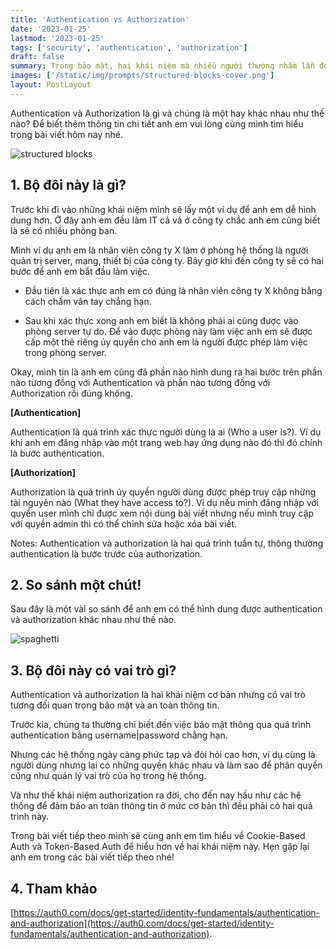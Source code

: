 ```yaml
---
title: 'Authentication vs Authorization'
date: '2023-01-25'
lastmod: '2023-01-25'
tags: ['security', 'authentication', 'authorization']
draft: false
summary: Trong bảo mật, hai khái niệm mà nhiều người thường nhầm lẫn đó là xác thực và ủy quyền. Trong bài viết hôm nay, mình sẽ cùng các bạn tìm hiểu những điều cơ bản của hai khái niệm này và giải thích cách chúng được định nghĩa.
images: ['/static/img/prompts/structured-blocks-cover.png']
layout: PostLayout
---
```


Authentication và Authorization là gì và chúng là một hay khác nhau như thế nào? Để biết thêm thông tin chi tiết anh em vui lòng cùng mình tìm hiểu trong bài viết hôm nay nhé.

![structured blocks](/static/img/posts/athenvsauthor.jpg)

<TOCInline toc={props.toc} asDisclosure toHeading={3} />

## 1. Bộ đôi này là gì?

Trước khi đi vào những khái niệm mình sẽ lấy một ví dụ để anh em dễ hình dung hơn. Ở đây anh em đều làm IT cả và ở công ty chắc anh em cũng biết là sẽ có nhiều phòng ban.

Mình ví dụ anh em là nhân viên công ty X làm ở phòng hệ thống là người quản trị server, mạng, thiết bị của công ty. Bây giờ khi đến công ty sẽ có hai bước để anh em bắt đầu làm việc.

- Đầu tiên là xác thực anh em có đúng là nhân viên công ty X không bằng cách chấm vân tay chẳng hạn.

- Sau khi xác thực xong anh em biết là không phải ai cũng được vào phòng server tự do. Để vào được phòng này làm việc anh em sẽ được cấp một thẻ riêng ủy quyền cho anh em là người được phép làm việc trong phòng server.

Okay, mình tin là anh em cũng đã phần nào hình dung ra hai bước trên phần nào tương đồng với Authentication và phần nào tương đồng với Authorization rồi đúng không.

**[Authentication]**

Authentication là quá trình xác thực người dùng là ai (Who a user is?). Ví dụ khi anh em đăng nhập vào một trang web hay ứng dụng nào đó thì đó chính là bước authentication.

**[Authorization]**

Authorization là quá trình ủy quyền người dùng được phép truy cập những tài nguyên nào (What they have access to?). Ví dụ nếu mình đăng nhập với quyền user mình chỉ được xem nội dung bài viết nhưng nếu mình truy cập với quyền admin thì có thể chỉnh sửa hoặc xóa bài viết.

Notes: Authentication và authorization là hai quá trình tuần tự, thông thường authentication là bước trước của authorization.

## 2. So sánh một chút!

Sau đây là một vài so sánh để anh em có thể hình dung được authentication và authorization khác nhau như thế nào.

![spaghetti](/static/img/posts/authenvsauthorcompare.png)

## 3. Bộ đôi này có vai trò gì?

Authentication và authorization là hai khái niệm cơ bản nhưng có vai trò tương đối quan trọng bảo mật và an toàn thông tin.

Trước kia, chúng ta thường chỉ biết đến việc bảo mật thông qua quá trình authentication bằng username|password chẳng hạn.

Nhưng các hệ thống ngày càng phức tạp và đòi hỏi cao hơn, ví dụ cùng là người dùng nhưng lại có những quyền khác nhau và làm sao để phân quyền cũng như quản lý vai trò của họ trong hệ thống.

Và như thế khái niệm authorization ra đời, cho đến nay hầu như các hệ thống để đảm bảo an toàn thông tin ở mức cơ bản thì đều phải có hai quá trình này.

Trong bài viết tiếp theo mình sẽ cùng anh em tìm hiểu về Cookie-Based Auth và Token-Based Auth để hiểu hơn về hai khái niệm này. Hẹn gặp lại anh em trong các bài viết tiếp theo nhé!

## 4. Tham khảo

[https://auth0.com/docs/get-started/identity-fundamentals/authentication-and-authorization](https://auth0.com/docs/get-started/identity-fundamentals/authentication-and-authorization).
